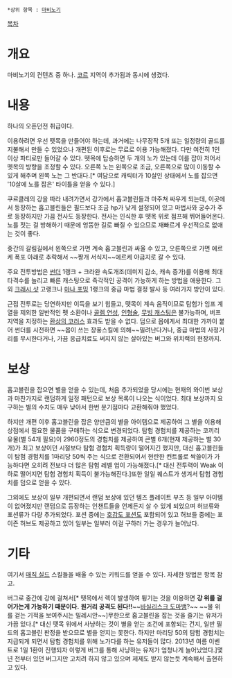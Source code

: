 *상위 항목 : [[마비노기]]

[[목차]]
= 개요 =
마비노기의 컨텐츠 중 하나. [[코르]] 지역이 추가됨과 동시에 생겼다.

= 내용 =
하나의 오픈던전 취급이다.

이용하려면 우선 뗏목을 만들어야 하는데, 과거에는 나무장작 5개 또는 일정량의 골드를 지불해서 만들 수 있었으나 개편된 이후로는 무료로 이용 가능해졌다. 다만 여전히 1인 이상 파티로만 들어갈 수 있다. 뗏목에 탑승하면 두 개의 노가 있는데 이를 잡아 저어서 뗏목의 방향을 조정할 수 있다. 오른쪽 노는 왼쪽으로 조금, 오른쪽으로 많이 이동할 수 있게 해주며 왼쪽 노는 그 반대다.[* 여담으로 캐릭터가 10살인 상태에서 노를 잡으면 '10살에 노를 잡은' 타이틀을 얻을 수 있다.]

쿠르클레의 강을 따라 내려가면서 강가에서 홉고블린들과 마주쳐 싸우게 되는데, 이곳에서 등장하는 홉고블린들은 필드보다 조금 hp가 낮게 설정되어 있고 마법사와 궁수가 주로 등장하지만 가끔 전사도 등장한다. 전사는 인식한 후 뗏목 위로 점프해 뛰어들어온다. 노를 젓는 걸 방해하기 때문에 엉뚱한 길로 빠질 수 있으므로 재빠르게 우선적으로 없애는 것이 좋다.

중간의 갈림길에서 왼쪽으로 가면 계속 홉고블린과 싸울 수 있고, 오른쪽으로 가면 에르케 폭포 아래로 추락해서 ~~짱개 서식지~~에르케 야금지로 갈 수 있다.

주요 전투방법은 [[썬더(마비노기)|썬더]] 1랭크 + 크라완 속도개조(데미지 감소, 캐속 증가)를 이용해 최대 타격수를 늘리고 빠른 캐스팅으로 즉각적인 공격이 가능하게 하는 방법을 애용한다. 그외 [[크래시 샷]] 고랭크나 [[마나 포밍]] 1랭크의 중급 마법 결정 발사 등 여러가지 방안이 있다.

근접 전투로는 당연하지만 이득을 보기 힘들고, 뗏목이 계속 움직이므로 탐험가 임프 계열을 제외한 일반적인 펫 소환이나 [[골렘 연성]], [[마리오네트 조종술|인형술]], [[무빙 캐스팅]]은 불가능하며, 버프 지역을 지정하는 [[환상의 코러스]] 효과도 받을 수 없다. 덤으로 몹에게서 최대한 가까이 붙어 썬더를 시전하면 ~~몹이 쓰는 장풍스킬에 의해~~밀려난다거나, 중급 마법의 사정거리를 무시한다거나, 가끔 응급치료도 써지지 않는 살아있는 버그와 위치랙의 현장까지.

= 보상 =
홉고블린을 잡으면 별을 얻을 수 있는데, 처음 추가되었을 당시에는 현재의 와이번 보상과 마찬가지로 랜덤하게 일정 패턴으로 보상 목록이 나오는 식이었다. 최대 보상까지 요구하는 별의 수치도 매우 낮아서 한번 분기점마다 교환해줘야 했었다.

하지만 개편 이후 홉고블린을 잡은 양만큼의 별을 아이템으로 제공하여 그 별을 이용해 상점에서 필요한 물품을 구매하는 식으로 변경되었다. 탐험 경험치를 제공하는 코끼리 유물(별 54개 필요)이 2960정도의 경험치를 제공하여 큰별 6개(현재 제공하는 별 30개)가 최고 보상이던 시절보다 탐험 경험치 획득량이 떨어지긴 했지만, 대신 홉고블린들이 탐험 경험치를 1마리당 50씩 주는 식으로 전환되어서 현란한 컨트롤로 싹쓸이가 가능하다면 오히려 전보다 더 많은 탐험 레벨 업이 가능해졌다.[* 대신 전투력이 Weak 이하로 떨어지면 탐험 경험치 획득이 불가능해진다.]또한 일일 퀘스트가 생겨서 탐험 경험치를 덤으로 얻을 수 있다.

그외에도 보상이 일부 개편되면서 랜덤 보상에 있던 템즈 플레이트 부츠 등 일부 아이템이 없어졌지만 랜덤으로 등장하는 인챈트들을 언제든지 살 수 있게 되었으며 허브류와 포션류가 다량 추가되었다. 포션 중에는 [[호감도 포션]]도 포함되어 있고 허브들 중에는 포이즌 허브도 제공하고 있어 일부는 일부러 이걸 구하러 가는 경우가 늘어났다.

= 기타 =
여기서 [[매직 실드]] 스킬들을 배울 수 있는 키워드를 얻을 수 있다. 자세한 방법은 항목 참고.

버그로 중간에 강에 걸쳐서[* 뗏목에서 렉이 발생하여 튕기는 것을 이용하면 '''강 위를 걸어가는게 가능하기 때문이다.'''  '''원거리 공격도 된다!!'''~~[[바실리스크 도마뱀]]?~~ ~~물 위를 걷는 기적을 보여주시는 밀레시안~~]무한으로 홉고블린을 잡는 것을 즐기는 유저가 가끔 있다.[* 대신 뗏목 위에서 사냥하는 것이 별을 얻는 조건에 포함되는 건지, 일반 필드의 홉고블린 판정을 받으므로 별을 얻지는 못한다. 하지만 마리당 50의 탐험 경험치는 지급되게 되면서 탐험 경험치를 위해 노가다를 하는 유저들이 많다. 2013년 여름 이벤트로 1일 1환이 진행되자 이렇게 버그를 통해 사냥하는 유저가 엄청나게 늘어났었다.]몇년 전부터 있던 버그지만 고치려 하지 않고 있으며 제제도 받지 않는듯 계속해서 출현하고 있다.
